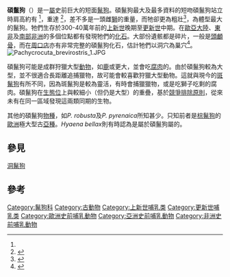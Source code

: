{{Automatic Taxobox
| name = 碩鬣狗
| status = fossil
| fossil_range = 晚[[上新世|上新世]] - 中[[更新世|更新世]], {{Fossil range|3|0.4}}
| image = Musee Crozatier Pachycrocuta.jpg
| image_caption = 碩鬣狗的[[正模標本|正模標本]]複製品，展於{{le|克羅扎提耶博物館|Musée Crozatier}}
| taxon = Pachycrocuta
| authority = Kretzoi, 1938
| type_species = †短吻碩鬣狗 ''P. brevirostris''
| type_species_authority = Kretzoi, 1938
| subdivision_ranks = [[種|種]]
| subdivision = 
*†短吻碩鬣狗 ''P. brevirostris''
*†''P.  robusta''
*†''P.  pyrenaica''
*†中華碩鬣狗 ''P.  sinensis
}}

'''碩鬣狗'''（{{lang-xm|Pachycrocuta}}）是一[[屬|屬]]史前巨大的短面[[鬣狗|鬣狗]]。碩鬣狗最大及最多資料的短吻碩鬣狗站立時肩高約有 {{convert|90|-|100|cm|in|abbr=on}}<ref name="Turner"/>，重達 {{convert|110|kg|lb|abbr=on}}<ref name=Palmqvist_et_al_2011>{{cite journal|last1=Palmqvist|first1=P.|last2=Martinez-Navarro|first2=B.|last3=Pérez-Claros|first3=J. A.|last4=Torregrosa|first4=V.|last5=Figueiridio|first5=B.|last6=Jiménez-Arenas|first6=J. M.|last7=Patrocinio Espigares|first7=M.|last8=Ros-Montoya|first8=Sergio|last9=De Renzi|first9=M.|title=The giant hyena Pachycrocuta brevirostris: Modelling the bone-cracking behavior of an extinct carnivore|journal=Quaternary International|date=2011|volume=243|issue=#1|pages=61|doi=10.1016/j.quaint.2010.12.035}}</ref>，差不多是一頭雌[[獅|獅]]的重量，而牠卻更為粗壯<ref name=turner1996>{{Cite journal en|author=Turner, Alan & Antón, Mauricio|year=1996|title=The giant hyaena ''Pachycrocuta brevirostris'' (Mammalia, Carnivora, Hyaenidae)|journal=Geobios|volume=29|issue=4|pages=455-468|doi=10.1016/S0016-6995(96)80005-2}}</ref>，為體型最大的鬣狗。牠們生存於300-40萬年前的[[上新世|上新世]]晚期至[[更新世|更新世]]中期。在[[歐亞大陸|歐亞大陸]]、[[東非|東非]]及[[南部非洲|南部非洲]]的多個位點都有發現牠們的[[化石|化石]]。大部份遺骸都是碎片，一般是[[頭顱骨|頭顱骨]]，而在[[周口店|周口店]]亦有非常完整的碩鬣狗化石，估計牠們以洞穴為巢穴<ref name="Turner">{{cite journal |last=Turner |first=Alan |authorlink= |author2=Antón, Mauricio |year=1996 |title=The giant hyaena ''Pachycrocuta brevirostris'' (Mammalia, Carnivora, Hyaenidae) |journal=Geobios |volume=29 |issue=#4 |pages=455–468 |doi=10.1016/S0016-6995(96)80005-2 |url= |accessdate= |quote= }}</ref>。
[[File:Pachycrocuta_brevirostris_1.JPG|thumb]]

碩鬣狗可能是成群狩獵大型[[動物|動物]]，如[[鹿|鹿]]或更大，並會吃[[腐肉|腐肉]]的。由於碩鬣狗較為大型，並不很適合長距離追捕獵物，故可能會較喜歡狩獵大型動物。這就與現今的[[斑鬣狗|斑鬣狗]]有所不同，因為斑鬣狗是較為靈活，有時會捕獵獵物，或是吃獅子吃剩的腐肉。碩鬣狗在[[生態位|生態位]]上與較細小（但仍是大型）的{{link-en|上新斑鬣狗|Pliocrocuta}}重疊，基於[[競爭排除原則|競爭排除原則]]，從來未有在同一區域發現這兩類同期的生物。

其他的碩鬣狗[[物種|物種]]，如''P. robusta''及''P. pyrenaica''所知甚少。只知前者是[[棕鬣狗|棕鬣狗]]的[[歐洲|歐洲]]極大型古[[亞種|亞種]]。''Hyaena bellax''則有時認為是屬於碩鬣狗屬的。

==參見==
[[洞鬣狗|洞鬣狗]]

==參考==
{{reflist}}

{{Taxonbar|from=Q135094}}
[[Category:鬣狗科|Category:鬣狗科]]
[[Category:古動物|Category:古動物]]
[[Category:上新世哺乳类|Category:上新世哺乳类]]
[[Category:更新世哺乳类|Category:更新世哺乳类]]
[[Category:歐洲史前哺乳動物|Category:歐洲史前哺乳動物]]
[[Category:亞洲史前哺乳動物|Category:亞洲史前哺乳動物]]
[[Category:非洲史前哺乳動物|Category:非洲史前哺乳動物]]